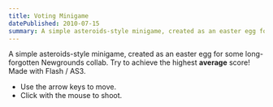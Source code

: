 ```yaml
---
title: Voting Minigame
datePublished: 2010-07-15
summary: A simple asteroids-style minigame, created as an easter egg for some long-forgotten Newgrounds collab.
---
```



A simple asteroids-style minigame, created as an easter egg for some long-forgotten Newgrounds collab.  Try to achieve the highest **average** score!  Made with Flash / AS3.

* Use the arrow keys to move.
* Click with the mouse to shoot.

<RuffleEmbed swfPath="/flash/Voting_Minigame_01.swf" />
<script src="https://unpkg.com/@ruffle-rs/ruffle"></script>